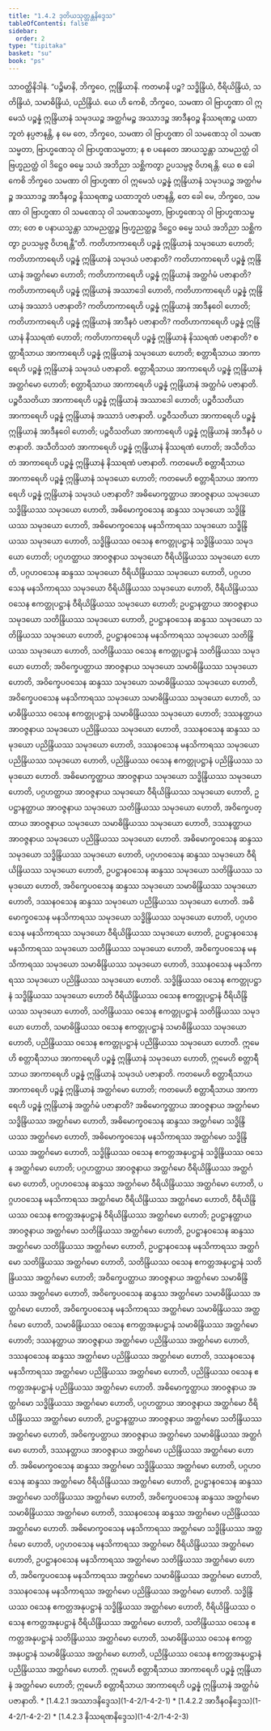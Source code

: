 ```yaml
---
title: "1.4.2 ဒုတိယသုတ္တန္တနိဒ္ဒေသ"
tableOfContents: false
sidebar:
  order: 2
type: "tipitaka"
basket: "su"
book: "ps"
---
```



<DynamicBreadcrumb />

<Division number="187" book="ps" e="ch" v="26" p="200">

<Paragraph number="1013" book="ps">
သာဝတ္ထိနိဒါနံ. “ပဉ္စိမာနိ, ဘိက္ခဝေ, ဣန္ဒြိယာနိ. ကတမာနိ ပဉ္စ? သဒ္ဓိန္ဒြိယံ, ဝီရိယိန္ဒြိယံ, သတိန္ဒြိယံ, သမာဓိန္ဒြိယံ, ပညိန္ဒြိယံ.



</Paragraph>

<Paragraph number="1014" book="ps">
ယေ ဟိ ကေစိ, ဘိက္ခဝေ, သမဏာ ဝါ ဗြာဟ္မဏာ ဝါ ဣမေသံ ပဉ္စန္နံ ဣန္ဒြိယာနံ သမုဒယဉ္စ အတ္ထင်္ဂမဉ္စ အဿာဒဉ္စ အာဒီနဝဉ္စ နိဿရဏဉ္စ ယထာဘူတံ နပ္ပဇာနန္တိ, န မေ တေ, ဘိက္ခဝေ, သမဏာ ဝါ ဗြာဟ္မဏာ ဝါ သမဏေသု ဝါ သမဏသမ္မတာ, ဗြာဟ္မဏေသု ဝါ ဗြာဟ္မဏသမ္မတာ; န စ ပနေတေ အာယသ္မန္တာ သာမညတ္ထံ ဝါ ဗြဟ္မညတ္ထံ ဝါ ဒိဋ္ဌေဝ ဓမ္မေ သယံ အဘိညာ သစ္ဆိကတွာ ဥပသမ္ပဇ္ဇ ဝိဟရန္တိ.



</Paragraph>

<Paragraph number="1015" book="ps">
ယေ စ ခေါ ကေစိ ဘိက္ခဝေ သမဏာ ဝါ ဗြာဟ္မဏာ ဝါ ဣမေသံ ပဉ္စန္နံ ဣန္ဒြိယာနံ သမုဒယဉ္စ အတ္ထင်္ဂမဉ္စ အဿာဒဉ္စ အာဒီနဝဉ္စ နိဿရဏဉ္စ ယထာဘူတံ ပဇာနန္တိ, တေ ခေါ မေ, ဘိက္ခဝေ, သမဏာ ဝါ ဗြာဟ္မဏာ ဝါ သမဏေသု ဝါ သမဏသမ္မတာ, ဗြာဟ္မဏေသု ဝါ ဗြာဟ္မဏသမ္မတာ; တေ စ ပနာယသ္မန္တာ သာမညတ္ထဉ္စ ဗြဟ္မညတ္ထဉ္စ ဒိဋ္ဌေဝ ဓမ္မေ သယံ အဘိညာ သစ္ဆိကတွာ ဥပသမ္ပဇ္ဇ ဝိဟရန္တီ”တိ.



</Paragraph>

</Division>
<Division number="188" book="ps" e="ch" v="26" p="201">

<Paragraph number="1016" book="ps">
ကတိဟာကာရေဟိ ပဉ္စန္နံ ဣန္ဒြိယာနံ သမုဒယော ဟောတိ; ကတိဟာကာရေဟိ ပဉ္စန္နံ ဣန္ဒြိယာနံ သမုဒယံ ပဇာနာတိ? ကတိဟာကာရေဟိ ပဉ္စန္နံ ဣန္ဒြိယာနံ အတ္ထင်္ဂမော ဟောတိ; ကတိဟာကာရေဟိ ပဉ္စန္နံ ဣန္ဒြိယာနံ အတ္ထင်္ဂမံ ပဇာနာတိ? ကတိဟာကာရေဟိ ပဉ္စန္နံ ဣန္ဒြိယာနံ အဿာဒေါ ဟောတိ, ကတိဟာကာရေဟိ ပဉ္စန္နံ ဣန္ဒြိယာနံ အဿာဒံ ပဇာနာတိ? ကတိဟာကာရေဟိ ပဉ္စန္နံ ဣန္ဒြိယာနံ အာဒီနဝေါ ဟောတိ; ကတိဟာကာရေဟိ ပဉ္စန္နံ ဣန္ဒြိယာနံ အာဒီနဝံ ပဇာနာတိ? ကတိဟာကာရေဟိ ပဉ္စန္နံ ဣန္ဒြိယာနံ နိဿရဏံ ဟောတိ; ကတိဟာကာရေဟိ ပဉ္စန္နံ ဣန္ဒြိယာနံ နိဿရဏံ ပဇာနာတိ?



</Paragraph>

<Paragraph number="1017" book="ps">
စတ္တာရီသာယ အာကာရေဟိ ပဉ္စန္နံ ဣန္ဒြိယာနံ သမုဒယော ဟောတိ; စတ္တာရီသာယ အာကာရေဟိ ပဉ္စန္နံ ဣန္ဒြိယာနံ သမုဒယံ ပဇာနာတိ. စတ္တာရီသာယ အာကာရေဟိ ပဉ္စန္နံ ဣန္ဒြိယာနံ အတ္ထင်္ဂမော ဟောတိ; စတ္တာရီသာယ အာကာရေဟိ ပဉ္စန္နံ ဣန္ဒြိယာနံ အတ္ထင်္ဂမံ ပဇာနာတိ. ပဉ္စဝီသတိယာ အာကာရေဟိ ပဉ္စန္နံ ဣန္ဒြိယာနံ အဿာဒေါ ဟောတိ; ပဉ္စဝီသတိယာ အာကာရေဟိ ပဉ္စန္နံ ဣန္ဒြိယာနံ အဿာဒံ ပဇာနာတိ. ပဉ္စဝီသတိယာ အာကာရေဟိ ပဉ္စန္နံ ဣန္ဒြိယာနံ အာဒီနဝေါ ဟောတိ; ပဉ္စဝီသတိယာ အာကာရေဟိ ပဉ္စန္နံ ဣန္ဒြိယာနံ အာဒီနဝံ ပဇာနာတိ. အသီတိသတံ အာကာရေဟိ ပဉ္စန္နံ ဣန္ဒြိယာနံ နိဿရဏံ ဟောတိ; အသီတိသတံ အာကာရေဟိ ပဉ္စန္နံ ဣန္ဒြိယာနံ နိဿရဏံ ပဇာနာတိ.



</Paragraph>

<Paragraph number="1018" book="ps">
ကတမေဟိ စတ္တာရီသာယ အာကာရေဟိ ပဉ္စန္နံ ဣန္ဒြိယာနံ သမုဒယော ဟောတိ; ကတမေဟိ စတ္တာရီသာယ အာကာရေဟိ ပဉ္စန္နံ ဣန္ဒြိယာနံ သမုဒယံ ပဇာနာတိ? အဓိမောက္ခတ္ထာယ အာဝဇ္ဇနာယ သမုဒယော သဒ္ဓိန္ဒြိယဿ သမုဒယော ဟောတိ, အဓိမောက္ခဝသေန ဆန္ဒဿ သမုဒယော သဒ္ဓိန္ဒြိယဿ သမုဒယော ဟောတိ, အဓိမောက္ခဝသေန မနသိကာရဿ သမုဒယော သဒ္ဓိန္ဒြိယဿ သမုဒယော ဟောတိ, သဒ္ဓိန္ဒြိယဿ ဝသေန ဧကတ္တုပဋ္ဌာနံ သဒ္ဓိန္ဒြိယဿ သမုဒယော ဟောတိ; ပဂ္ဂဟတ္ထာယ အာဝဇ္ဇနာယ သမုဒယော ဝီရိယိန္ဒြိယဿ သမုဒယော ဟောတိ, ပဂ္ဂဟဝသေန ဆန္ဒဿ သမုဒယော ဝီရိယိန္ဒြိယဿ သမုဒယော ဟောတိ, ပဂ္ဂဟဝသေန မနသိကာရဿ သမုဒယော ဝီရိယိန္ဒြိယဿ သမုဒယော ဟောတိ, ဝီရိယိန္ဒြိယဿ ဝသေန ဧကတ္တုပဋ္ဌာနံ ဝီရိယိန္ဒြိယဿ သမုဒယော ဟောတိ; ဥပဋ္ဌာနတ္ထာယ အာဝဇ္ဇနာယ သမုဒယော သတိန္ဒြိယဿ သမုဒယော ဟောတိ, ဥပဋ္ဌာနဝသေန ဆန္ဒဿ သမုဒယော သတိန္ဒြိယဿ သမုဒယော ဟောတိ, ဥပဋ္ဌာနဝသေန မနသိကာရဿ သမုဒယော သတိန္ဒြိယဿ သမုဒယော ဟောတိ, သတိန္ဒြိယဿ ဝသေန ဧကတ္တုပဋ္ဌာနံ သတိန္ဒြိယဿ သမုဒယော ဟောတိ; အဝိက္ခေပတ္ထာယ အာဝဇ္ဇနာယ သမုဒယော သမာဓိန္ဒြိယဿ သမုဒယော ဟောတိ, အဝိက္ခေပဝသေန ဆန္ဒဿ သမုဒယော သမာဓိန္ဒြိယဿ သမုဒယော ဟောတိ, အဝိက္ခေပဝသေန မနသိကာရဿ သမုဒယော သမာဓိန္ဒြိယဿ သမုဒယော ဟောတိ, သမာဓိန္ဒြိယဿ ဝသေန ဧကတ္တုပဋ္ဌာနံ သမာဓိန္ဒြိယဿ သမုဒယော ဟောတိ; ဒဿနတ္ထာယ အာဝဇ္ဇနာယ သမုဒယော ပညိန္ဒြိယဿ သမုဒယော ဟောတိ, ဒဿနဝသေန ဆန္ဒဿ သမုဒယော ပညိန္ဒြိယဿ သမုဒယော ဟောတိ, ဒဿနဝသေန မနသိကာရဿ သမုဒယော ပညိန္ဒြိယဿ သမုဒယော ဟောတိ, ပညိန္ဒြိယဿ ဝသေန ဧကတ္တုပဋ္ဌာနံ ပညိန္ဒြိယဿ သမုဒယော ဟောတိ. အဓိမောက္ခတ္ထာယ အာဝဇ္ဇနာယ သမုဒယော သဒ္ဓိန္ဒြိယဿ သမုဒယော ဟောတိ, ပဂ္ဂဟတ္ထာယ အာဝဇ္ဇနာယ သမုဒယော ဝီရိယိန္ဒြိယဿ သမုဒယော ဟောတိ, ဥပဋ္ဌာနတ္ထာယ အာဝဇ္ဇနာယ သမုဒယော သတိန္ဒြိယဿ သမုဒယော ဟောတိ, အဝိက္ခေပတ္ထာယ အာဝဇ္ဇနာယ သမုဒယော သမာဓိန္ဒြိယဿ သမုဒယော ဟောတိ, ဒဿနတ္ထာယ အာဝဇ္ဇနာယ သမုဒယော ပညိန္ဒြိယဿ သမုဒယော ဟောတိ. အဓိမောက္ခဝသေန ဆန္ဒဿ သမုဒယော သဒ္ဓိန္ဒြိယဿ သမုဒယော ဟောတိ, ပဂ္ဂဟဝသေန ဆန္ဒဿ သမုဒယော ဝီရိယိန္ဒြိယဿ သမုဒယော ဟောတိ, ဥပဋ္ဌာနဝသေန ဆန္ဒဿ သမုဒယော သတိန္ဒြိယဿ သမုဒယော ဟောတိ, အဝိက္ခေပဝသေန ဆန္ဒဿ သမုဒယော သမာဓိန္ဒြိယဿ သမုဒယော ဟောတိ, ဒဿနဝသေန ဆန္ဒဿ သမုဒယော ပညိန္ဒြိယဿ သမုဒယော ဟောတိ. အဓိမောက္ခဝသေန မနသိကာရဿ သမုဒယော သဒ္ဓိန္ဒြိယဿ သမုဒယော ဟောတိ, ပဂ္ဂဟဝသေန မနသိကာရဿ သမုဒယော ဝီရိယိန္ဒြိယဿ သမုဒယော ဟောတိ, ဥပဋ္ဌာနဝသေန မနသိကာရဿ သမုဒယော သတိန္ဒြိယဿ သမုဒယော ဟောတိ, အဝိက္ခေပဝသေန မနသိကာရဿ သမုဒယော သမာဓိန္ဒြိယဿ သမုဒယော ဟောတိ, ဒဿနဝသေန မနသိကာရဿ သမုဒယော ပညိန္ဒြိယဿ သမုဒယော ဟောတိ. သဒ္ဓိန္ဒြိယဿ ဝသေန ဧကတ္တုပဋ္ဌာနံ သဒ္ဓိန္ဒြိယဿ သမုဒယော ဟောတိ ဝီရိယိန္ဒြိယဿ ဝသေန ဧကတ္တုပဋ္ဌာနံ ဝီရိယိန္ဒြိယဿ သမုဒယော ဟောတိ, သတိန္ဒြိယဿ ဝသေန ဧကတ္တုပဋ္ဌာနံ သတိန္ဒြိယဿ သမုဒယော ဟောတိ, သမာဓိန္ဒြိယဿ ဝသေန ဧကတ္တုပဋ္ဌာနံ သမာဓိန္ဒြိယဿ သမုဒယော ဟောတိ, ပညိန္ဒြိယဿ ဝသေန ဧကတ္တုပဋ္ဌာနံ ပညိန္ဒြိယဿ သမုဒယော ဟောတိ.



</Paragraph>

<Paragraph number="1019" book="ps">
ဣမေဟိ စတ္တာရီသာယ အာကာရေဟိ ပဉ္စန္နံ ဣန္ဒြိယာနံ သမုဒယော ဟောတိ, ဣမေဟိ စတ္တာရီသာယ အာကာရေဟိ ပဉ္စန္နံ ဣန္ဒြိယာနံ သမုဒယံ ပဇာနာတိ.



</Paragraph>

<Paragraph number="1020" book="ps">
ကတမေဟိ စတ္တာရီသာယ အာကာရေဟိ ပဉ္စန္နံ ဣန္ဒြိယာနံ အတ္ထင်္ဂမော ဟောတိ; ကတမေဟိ စတ္တာရီသာယ အာကာရေဟိ ပဉ္စန္နံ ဣန္ဒြိယာနံ အတ္ထင်္ဂမံ ပဇာနာတိ? အဓိမောက္ခတ္ထာယ အာဝဇ္ဇနာယ အတ္ထင်္ဂမော သဒ္ဓိန္ဒြိယဿ အတ္ထင်္ဂမော ဟောတိ, အဓိမောက္ခဝသေန ဆန္ဒဿ အတ္ထင်္ဂမော သဒ္ဓိန္ဒြိယဿ အတ္ထင်္ဂမော ဟောတိ, အဓိမောက္ခဝသေန မနသိကာရဿ အတ္ထင်္ဂမော သဒ္ဓိန္ဒြိယဿ အတ္ထင်္ဂမော ဟောတိ, သဒ္ဓိန္ဒြိယဿ ဝသေန ဧကတ္တအနုပဋ္ဌာနံ သဒ္ဓိန္ဒြိယဿ ဝသေန အတ္ထင်္ဂမော ဟောတိ; ပဂ္ဂဟတ္ထာယ အာဝဇ္ဇနာယ အတ္ထင်္ဂမော ဝီရိယိန္ဒြိယဿ အတ္ထင်္ဂမော ဟောတိ, ပဂ္ဂဟဝသေန ဆန္ဒဿ အတ္ထင်္ဂမော ဝီရိယိန္ဒြိယဿ အတ္ထင်္ဂမော ဟောတိ, ပဂ္ဂဟဝသေန မနသိကာရဿ အတ္ထင်္ဂမော ဝီရိယိန္ဒြိယဿ အတ္ထင်္ဂမော ဟောတိ, ဝီရိယိန္ဒြိယဿ ဝသေန ဧကတ္တအနုပဋ္ဌာနံ ဝီရိယိန္ဒြိယဿ အတ္ထင်္ဂမော ဟောတိ; ဥပဋ္ဌာနတ္ထာယ အာဝဇ္ဇနာယ အတ္ထင်္ဂမော သတိန္ဒြိယဿ အတ္ထင်္ဂမော ဟောတိ, ဥပဋ္ဌာနဝသေန ဆန္ဒဿ အတ္ထင်္ဂမော သတိန္ဒြိယဿ အတ္ထင်္ဂမော ဟောတိ, ဥပဋ္ဌာနဝသေန မနသိကာရဿ အတ္ထင်္ဂမော သတိန္ဒြိယဿ အတ္ထင်္ဂမော ဟောတိ, သတိန္ဒြိယဿ ဝသေန ဧကတ္တအနုပဋ္ဌာနံ သတိန္ဒြိယဿ အတ္ထင်္ဂမော ဟောတိ; အဝိက္ခေပတ္ထာယ အာဝဇ္ဇနာယ အတ္ထင်္ဂမော သမာဓိန္ဒြိယဿ အတ္ထင်္ဂမော ဟောတိ, အဝိက္ခေပဝသေန ဆန္ဒဿ အတ္ထင်္ဂမော သမာဓိန္ဒြိယဿ အတ္ထင်္ဂမော ဟောတိ, အဝိက္ခေပဝသေန မနသိကာရဿ အတ္ထင်္ဂမော သမာဓိန္ဒြိယဿ အတ္ထင်္ဂမော ဟောတိ, သမာဓိန္ဒြိယဿ ဝသေန ဧကတ္တအနုပဋ္ဌာနံ သမာဓိန္ဒြိယဿ အတ္ထင်္ဂမော ဟောတိ; ဒဿနတ္ထာယ အာဝဇ္ဇနာယ အတ္ထင်္ဂမော ပညိန္ဒြိယဿ အတ္ထင်္ဂမော ဟောတိ, ဒဿနဝသေန ဆန္ဒဿ အတ္ထင်္ဂမော ပညိန္ဒြိယဿ အတ္ထင်္ဂမော ဟောတိ, ဒဿနဝသေန မနသိကာရဿ အတ္ထင်္ဂမော ပညိန္ဒြိယဿ အတ္ထင်္ဂမော ဟောတိ, ပညိန္ဒြိယဿ ဝသေန ဧကတ္တအနုပဋ္ဌာနံ ပညိန္ဒြိယဿ အတ္ထင်္ဂမော ဟောတိ.



</Paragraph>

<Paragraph number="1021" book="ps">
အဓိမောက္ခတ္ထာယ အာဝဇ္ဇနာယ အတ္ထင်္ဂမော သဒ္ဓိန္ဒြိယဿ အတ္ထင်္ဂမော ဟောတိ, ပဂ္ဂဟတ္ထာယ အာဝဇ္ဇနာယ အတ္ထင်္ဂမော ဝီရိယိန္ဒြိယဿ အတ္ထင်္ဂမော ဟောတိ, ဥပဋ္ဌာနတ္ထာယ အာဝဇ္ဇနာယ အတ္ထင်္ဂမော သတိန္ဒြိယဿ အတ္ထင်္ဂမော ဟောတိ, အဝိက္ခေပတ္ထာယ အာဝဇ္ဇနာယ အတ္ထင်္ဂမော သမာဓိန္ဒြိယဿ အတ္ထင်္ဂမော ဟောတိ, ဒဿနတ္ထာယ အာဝဇ္ဇနာယ အတ္ထင်္ဂမော ပညိန္ဒြိယဿ အတ္ထင်္ဂမော ဟောတိ. အဓိမောက္ခဝသေန ဆန္ဒဿ အတ္ထင်္ဂမော သဒ္ဓိန္ဒြိယဿ အတ္ထင်္ဂမော ဟောတိ, ပဂ္ဂဟဝသေန ဆန္ဒဿ အတ္ထင်္ဂမော ဝီရိယိန္ဒြိယဿ အတ္ထင်္ဂမော ဟောတိ, ဥပဋ္ဌာနဝသေန ဆန္ဒဿ အတ္ထင်္ဂမော သတိန္ဒြိယဿ အတ္ထင်္ဂမော ဟောတိ, အဝိက္ခေပဝသေန ဆန္ဒဿ အတ္ထင်္ဂမော သမာဓိန္ဒြိယဿ အတ္ထင်္ဂမော ဟောတိ, ဒဿနဝသေန ဆန္ဒဿ အတ္ထင်္ဂမော ပညိန္ဒြိယဿ အတ္ထင်္ဂမော ဟောတိ. အဓိမောက္ခဝသေန မနသိကာရဿ အတ္ထင်္ဂမော သဒ္ဓိန္ဒြိယဿ အတ္ထင်္ဂမော ဟောတိ, ပဂ္ဂဟဝသေန မနသိကာရဿ အတ္ထင်္ဂမော ဝီရိယိန္ဒြိယဿ အတ္ထင်္ဂမော ဟောတိ, ဥပဋ္ဌာနဝသေန မနသိကာရဿ အတ္ထင်္ဂမော သတိန္ဒြိယဿ အတ္ထင်္ဂမော ဟောတိ, အဝိက္ခေပဝသေန မနသိကာရဿ အတ္ထင်္ဂမော သမာဓိန္ဒြိယဿ အတ္ထင်္ဂမော ဟောတိ, ဒဿနဝသေန မနသိကာရဿ အတ္ထင်္ဂမော ပညိန္ဒြိယဿ အတ္ထင်္ဂမော ဟောတိ. သဒ္ဓိန္ဒြိယဿ ဝသေန ဧကတ္တအနုပဋ္ဌာနံ သဒ္ဓိန္ဒြိယဿ အတ္ထင်္ဂမော ဟောတိ, ဝီရိယိန္ဒြိယဿ ဝသေန ဧကတ္တအနုပဋ္ဌာနံ ဝီရိယိန္ဒြိယဿ အတ္ထင်္ဂမော ဟောတိ, သတိန္ဒြိယဿ ဝသေန ဧကတ္တအနုပဋ္ဌာနံ သတိန္ဒြိယဿ အတ္ထင်္ဂမော ဟောတိ, သမာဓိန္ဒြိယဿ ဝသေန ဧကတ္တအနုပဋ္ဌာနံ သမာဓိန္ဒြိယဿ အတ္ထင်္ဂမော ဟောတိ, ပညိန္ဒြိယဿ ဝသေန ဧကတ္တအနုပဋ္ဌာနံ ပညိန္ဒြိယဿ အတ္ထင်္ဂမော ဟောတိ.



</Paragraph>

<Paragraph number="1022" book="ps">
ဣမေဟိ စတ္တာရီသာယ အာကာရေဟိ ပဉ္စန္နံ ဣန္ဒြိယာနံ အတ္ထင်္ဂမော ဟောတိ; ဣမေဟိ စတ္တာရီသာယ အာကာရေဟိ ပဉ္စန္နံ ဣန္ဒြိယာနံ အတ္ထင်္ဂမံ ပဇာနာတိ.

</Paragraph>
</Division>

<TableOfContents book="ps" section="1.4.2">
* [1.4.2.1 အဿာဒနိဒ္ဒေသ](1-4-2/1-4-2-1)
* [1.4.2.2 အာဒီနဝနိဒ္ဒေသ](1-4-2/1-4-2-2)
* [1.4.2.3 နိဿရဏနိဒ္ဒေသ](1-4-2/1-4-2-3)
</TableOfContents>
